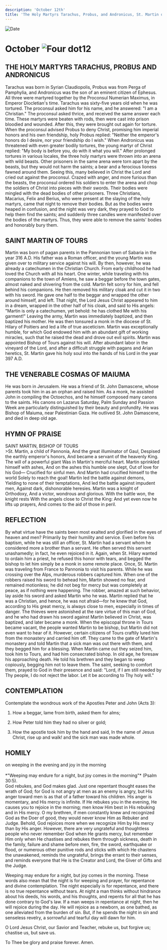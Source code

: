 ```yaml
---
description: 'October 12th'
title: 'The Holy Martyrs Tarachus, Probus, and Andronicus, St. Martin of Tours, Venerable Cosmas of Maiuma'
---
```


<CustomPaginator />
<RunningHead />

<Image src="/title-imprint.png" height={68} width={50} alt="Date" className="title-imprint"/>

# <div id="date">October <Image className="four-dot" src="/four-dot.png" height={15} width={15} alt="Four dot" />12</div>

## THE HOLY MARTYRS TARACHUS, PROBUS AND ANDRONICUS

Tarachus was born in Syrian Claudiopolis, Probus was from Perga of Pamphylia, and Andronicus was the son of an eminent citizen of Ephesus. All three were martyred together by the Proconsul Numerian Maximus, in Emperor Diocletian's time. Tarachus was sixty-five years old when he was tortured. The proconsul asked him for his name, and he answered: "I am a Christian." The proconsul asked thrice, and received the same answer each time. These martyrs were beaten with rods, then were cast into prison bloodied and wounded. After this, they were brought out again for torture. When the proconsul advised Probus to deny Christ, promising him imperial honors and his own friendship, holy Probus replied: "Neither the emperor's honors do I desire, nor your friendship do I wish." When Andronicus was threatened with even greater bodily tortures, the young martyr of Christ replied: "My body is before you, do with it what you will." After prolonged tortures in various locales, the three holy martyrs were thrown into an arena with wild beasts. Other prisoners in the same arena were torn apart by the beasts, but they would not harm the saints; a bear and a ferocious lioness fawned around them. Seeing this, many believed in Christ the Lord and cried out against the proconsul. Crazed with anger, and more furious than the beasts, the proconsul ordered his soldiers to enter the arena and chop the soldiers of Christ into pieces with their swords. Their bodies were mingled with the dead bodies of other prisoners. Three Christians, Macarius, Felix and Berius, who were present at the slaying of the holy martyrs, came that night to remove their bodies. But as the bodies were heaped in confusion, and the night was very dark, they prayed to God to help them find the saints; and suddenly three candles were manifested over the bodies of the martyrs. Thus, they were able to remove the saints' bodies and honorably bury them.

## SAINT MARTIN OF TOURS

Martin was born of pagan parents in the Pannonian town of Sabaria in the year 316 A.D. His father was a Roman officer, and the young Martin was given over to military service against his will. By then, however, he was already a catechumen in the Christian Church. From early childhood he had loved the Church with all his heart. One winter, while traveling with his companions to the town of Amiens, he saw a beggar before the town gates, almost naked and shivering from the cold. Martin felt sorry for him, and fell behind his companions. He then removed his military cloak and cut it in two with his sword. He gave one half to the beggar and wrapped the other around himself, and left. That night, the Lord Jesus Christ appeared to him in a dream, wrapped in the other half of his cloak, and said to His angels: "Martin is only a catechumen, yet behold: he has clothed Me with his garment!" Leaving the army, Martin was immediately baptized, and then baptized his mother. He was then tonsured a monk in the diocese of St. Hilary of Poitiers and led a life of true asceticism. Martin was exceptionally humble, for which God endowed him with an abundant gift of working miracles, such that he raised the dead and drove out evil spirits. Martin was appointed Bishop of Tours against his will. After abundant labor in the vineyard of the Lord, and after a difficult struggle with pagans and Arian heretics, St. Martin gave his holy soul into the hands of his Lord in the year 397 A.D.

## THE VENERABLE COSMAS OF MAIUMA

He was born in Jerusalem. He was a friend of St. John Damascene, whose parents took him in as an orphan and raised him. As a monk, he assisted John in compiling the Octoechos, and he himself composed many canons to the saints. His canons on Lazarus Saturday, Palm Sunday and Passion Week are particularly distinguished by their beauty and profundity. He was Bishop of Maiuma, near Palestinian Gaza. He outlived St. John Damascene, and died in deep old age.


## HYMN OF PRAISE
<div style={{textAlign:'center', color:'crimson', fontWeight:'bold'}}>
SAINT MARTIN, BISHOP OF TOURS
</div>
>St. Martin, a child of Pannonia,  
And the great illuminator of Gaul,   
Despised the earthly emperor's honors,   
And became a servant of the heavenly King.  
The will of a powerful giant  
Was in Martin's merciful heart.  
Martin sprinkled himself with ashes,  
And on the ashes this humble one slept,  
Out of love for his God—  
Crucified for sinful men.   
And Martin had crucified himself to the world  
Solely to reach the goal!  
Martin led the battle against demons,  
Yielding to none of their temptations,  
And led the battle against impudent men,  
Against dark, dishonorable heresies.  
Martin was a knight of Orthodoxy,  
And a victor, wondrous and glorious.  
With the battle won, the knight rests  
With the angels close to Christ the King:   
And yet even now he lifts up prayers,  
And comes to the aid of those in peril.  


## REFLECTION

By what virtue have the saints been most exalted and glorified in the eyes of heaven and men? Primarily by their humility and service. Even before his baptism, while he was still an officer, St. Martin had a servant whom he considered more a brother than a servant. He often served this servant unashamedly; in fact, he even rejoiced in it. Again, when St. Hilary wanted to ordain him a priest, he refused this honor with tears, and begged the bishop to let him simply be a monk in some remote place. Once, St. Martin was traveling from France to Pannonia to visit his parents. While he was crossing over the Alps, murderous robbers captured him. When one of the robbers raised his sword to behead him, Martin showed no fear, and remained motionless; he did not beg for mercy but was completely at peace, as if nothing were happening. The robber, amazed at such behavior, lay aside his sword and asked Martin who he was. Martin replied that he was a Christian, and hence, he was not afraid—for he knew that God, according to His great mercy, is always close to men, especially in times of danger. The thieves were astonished at the rare virtue of this man of God, and he who had drawn his sword against Martin believed in Christ, was baptized, and later became a monk. When the episcopal throne in Tours became vacant, the people wanted Martin to be bishop, but Martin did not even want to hear of it. However, certain citizens of Tours craftily lured him from the monastery and carried him off. They came to the gate of Martin's monastery and told Martin that a sick man was out there with them, and they begged him for a blessing. When Martin came out they seized him, took him to Tours, and had him consecrated bishop. In old age, he foresaw his approaching death. He told his brethren and they began to weep copiously, begging him not to leave them. The saint, seeking to comfort them, prayed to God in their presence and said: "Lord, if I am still needed by Thy people, I do not reject the labor. Let it be according to Thy holy will."


## CONTEMPLATION

Contemplate the wondrous work of the Apostles Peter and John (Acts 3):

1. How a beggar, lame from birth, asked them for alms;

2. How Peter told him they had no silver or gold;

3. How the apostle took him by the hand and said, In the name of Jesus Christ, rise up and walk! and the sick man was made whole.


## HOMILY
<div style={{textAlign:'center', color:'crimson', fontWeight:'bold'}}>
on weeping in the evening and joy in the morning
</div>
<br />
<div style={{textAlign:'right'}}>
*"Weeping may endure for a night, but joy comes in the morning"* (Psalm 30:5).
</div>
God rebukes, and God makes glad. Just one repentant thought eases the wrath of God; for God is not angry at men as an enemy is angry, but His anger toward men is as that of a father toward his children. His anger is momentary, and His mercy is infinite. If He rebukes you in the evening, He causes you to rejoice in the morning; men know Him best in His rebuking and in His mercy. O my brethren, if men constantly knew and recognized God as the Doer of good, they would never know Him as Rebuker and Judge. Behold, God rejoices more when we recognize Him by His mercy than by His anger. However, there are very ungrateful and thoughtless people who never remember God when He grants mercy, but remember Him only when He chastises and rebukes them through sickness, death in the family, failure and shame before men, fire, the sword, earthquake or flood, or numerous other punitive rods and sticks with which He chastens the unawakened, reminds the ungrateful, brings the errant to their senses, and reminds everyone that He is the Creator and Lord, the Giver of Gifts and the Judge.

Weeping may endure for a night, but joy comes in the morning. These words also mean that the night is for weeping and prayer, for repentance and divine contemplation. The night especially is for repentance, and there is no true repentance without tears. At night a man thinks without hindrance about his deeds, his words, and his thoughts, and repents for all that he has done contrary to God's law. If a man weeps in repentance at night, then he will rejoice during the day. He will rejoice as a newborn, as one bathed, as one alleviated from the burden of sin. But, if he spends the night in sin and senseless revelry, a sorrowful and tearful day will dawn for him.

O Lord Jesus Christ, our Savior and Teacher, rebuke us, but forgive us; chastise us, but save us.

To Thee be glory and praise forever. Amen. 